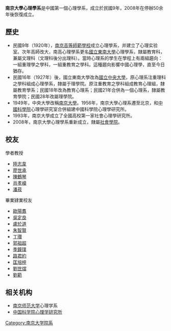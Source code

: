 '''南京大學心理學系'''是中國第一個心理學系，成立於民國9年，2008年在停辦50余年後恢復成立。

==歷史==
*民國9年（1920年），[[南京高等師範學校|南京高等師範學校]]成立心理學系，并建立了心理实验室。次年高師改大，南高心理學系更名[[國立東南大學|國立東南大學]]心理學系，隸屬教育科，兼屬文理科（文理科後分出理科）。當時心理系的學生在學程上有兩組趨向：一組重理學之學科，一組重教育之學科。這種趨向影響中國心理學，直至今日猶存。
*民國16年（1927年）後，國立東南大學改為[[國立中央大學|國立中央大學]]，原心理系注重理科之學科組成心理學系，隸屬于理學院。原注重教育之學科組成教育心理組，隸屬教育學系；民國18年改為教育心理系；民國21年合併為一個心理系，隸屬教育學院；民國28年改屬理學院。
*1949年，中央大學改稱[[南京大學|南京大學]]。1956年，南京大學心理系遷至北京，和[[中國科學院|中國科學院]]心理學研究室合併組建中國科學院心理學研究所。
*1993年，南京大學成立了全國高校第一家社會心理學研究所。
*2008年，南京大學心理學系重新成立，隸屬[[南京大學社會學院|社會學院]]。

==校友==
;學者教授
*[[陸志韋|陸志韋]]
*[[廖世承|廖世承]]
*[[陳鶴琴|陳鶴琴]]
*[[肖孝嶸|肖孝嶸]]
*[[潘菽|潘菽]]

;畢業肄業校友
*[[歐陽翥|歐陽翥]]
*[[吳定良|吳定良]]
*[[盧於道|盧於道]]
*[[朱智賢|朱智賢]]
*[[丁瓚|丁瓚]]
*[[郭祖超|郭祖超]]
*[[季鐘璞|季鐘璞]]
*[https://web.archive.org/web/20050328084124/http://www.epc.ntnu.edu.tw/linsh/professor_lu/web/ 路君約]
*[[匡培梓|匡培梓]]
*[[劉世熠|劉世熠]]
*[[劉範|劉範]]

==相关机构==
*[[南京师范大学|南京师范大学]]心理学系
*[http://www.psych.ac.cn 中国科学院心理学研究所]{{Wayback|url=http://www.psych.ac.cn/ |date=20170916143749 }}

{{南京大學/院系}}
[[Category:南京大学院系|Category:南京大学院系]]